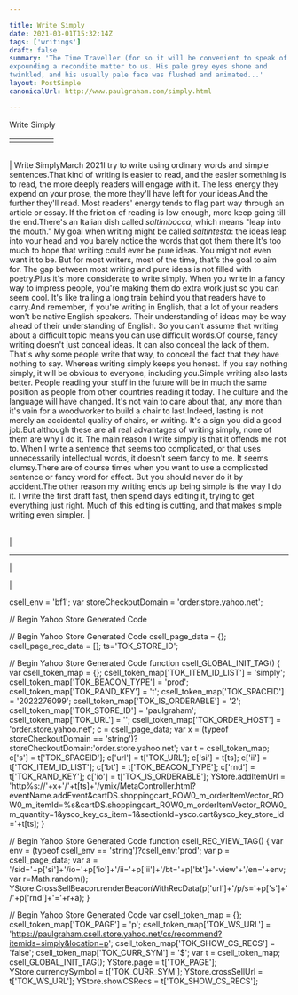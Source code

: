 ```yaml
---

title: Write Simply
date: 2021-03-01T15:32:14Z
tags: ['writings']
draft: false
summary: 'The Time Traveller (for so it will be convenient to speak of him) was
expounding a recondite matter to us. His pale grey eyes shone and
twinkled, and his usually pale face was flushed and animated...'
layout: PostSimple
canonicalUrl: http://www.paulgraham.com/simply.html

---
```


 <!-- 
 (new Image).src="https://store.yahoo.net/cgi-bin/refsd?e=http://www.paulgraham.com/simply.html&h=www.paulgraham.com&v=1.0&dr=" + escape(document.referrer); 
 -->

Write Simply

|     |     |     |     |     |
| --- | --- | --- | --- | --- |
|     |     |

|     |
| --- |

| Write SimplyMarch 2021I try to write using ordinary words and simple sentences.That kind of writing is easier to read, and the easier something
is to read, the more deeply readers will engage with it. The less
energy they expend on your prose, the more they'll have left for
your ideas.And the further they'll read. Most readers' energy tends to flag
part way through an article or essay. If the friction of reading
is low enough, more keep going till the end.There's an Italian dish called _saltimbocca_, which means "leap
into the mouth." My goal when writing might be called _saltintesta_:
the ideas leap into your head and you barely notice the words that
got them there.It's too much to hope that writing could ever be pure ideas. You
might not even want it to be. But for most writers, most of the
time, that's the goal to aim for. The gap between most writing and
pure ideas is not filled with poetry.Plus it's more considerate to write simply. When you write in a
fancy way to impress people, you're making them do extra work just
so you can seem cool. It's like trailing a long train behind you
that readers have to carry.And remember, if you're writing in English, that a lot of your
readers won't be native English speakers. Their understanding of
ideas may be way ahead of their understanding of English. So you
can't assume that writing about a difficult topic means you can
use difficult words.Of course, fancy writing doesn't just conceal ideas. It can also
conceal the lack of them. That's why some people write that way,
to conceal the fact that they have
nothing to say. Whereas writing
simply keeps you honest. If you say nothing simply, it will be
obvious to everyone, including you.Simple writing also lasts better. People reading your stuff in the
future will be in much the same position as people from other
countries reading it today. The culture and the language will have
changed. It's not vain to care about that, any more than it's vain
for a woodworker to build a chair to last.Indeed, lasting is not merely an accidental quality of chairs, or
writing. It's a sign you did a good job.But although these are all real advantages of writing simply, none
of them are why I do it. The main reason I write simply is that it
offends me not to. When I write a sentence that seems too complicated,
or that uses unnecessarily intellectual words, it doesn't seem fancy
to me. It seems clumsy.There are of course times when you want to use a complicated sentence
or fancy word for effect. But you should never do it by accident.The other reason my writing ends up being simple is the way I do
it. I write the first draft fast, then spend days editing it, trying
to get everything just right. Much of this editing is cutting, and
that makes simple writing even simpler. |

|     |
| --- |

|

---

|

|

csell_env = 'bf1';
var storeCheckoutDomain = 'order.store.yahoo.net';

// Begin Yahoo Store Generated Code

// Begin Yahoo Store Generated Code
csell_page_data = {}; csell_page_rec_data = []; ts='TOK_STORE_ID';

// Begin Yahoo Store Generated Code
function csell_GLOBAL_INIT_TAG() { var csell_token_map = {}; csell_token_map['TOK\_ITEM\_ID\_LIST'] = 'simply'; csell_token_map['TOK\_BEACON\_TYPE'] = 'prod'; csell_token_map['TOK\_RAND\_KEY'] = 't'; csell_token_map['TOK\_SPACEID'] = '2022276099'; csell_token_map['TOK\_IS\_ORDERABLE'] = '2'; csell_token_map['TOK\_STORE\_ID'] = 'paulgraham'; csell_token_map['TOK\_URL'] = ''; csell_token_map['TOK\_ORDER\_HOST'] = 'order.store.yahoo.net'; c = csell_page_data; var x = (typeof storeCheckoutDomain == 'string')?storeCheckoutDomain:'order.store.yahoo.net'; var t = csell_token_map; c['s'] = t['TOK\_SPACEID']; c['url'] = t['TOK\_URL']; c['si'] = t[ts]; c['ii'] = t['TOK\_ITEM\_ID\_LIST']; c['bt'] = t['TOK\_BEACON\_TYPE']; c['rnd'] = t['TOK\_RAND\_KEY']; c['io'] = t['TOK\_IS\_ORDERABLE']; YStore.addItemUrl = 'http%s://'+x+'/'+t[ts]+'/ymix/MetaController.html?eventName.addEvent&cartDS.shoppingcart_ROW0_m_orderItemVector_ROW0_m_itemId=%s&cartDS.shoppingcart_ROW0_m_orderItemVector_ROW0_m_quantity=1&ysco_key_cs_item=1&sectionId=ysco.cart&ysco_key_store_id='+t[ts]; }

// Begin Yahoo Store Generated Code
function csell_REC_VIEW_TAG() { var env = (typeof csell_env == 'string')?csell_env:'prod'; var p = csell_page_data; var a = '/sid='+p['si']+'/io='+p['io']+'/ii='+p['ii']+'/bt='+p['bt']+'-view'+'/en='+env; var r=Math.random(); YStore.CrossSellBeacon.renderBeaconWithRecData(p['url']+'/p/s='+p['s']+'/'+p['rnd']+'='+r+a); }

// Begin Yahoo Store Generated Code
var csell_token_map = {}; csell_token_map['TOK\_PAGE'] = 'p'; csell_token_map['TOK\_WS\_URL'] = 'https://paulgraham.csell.store.yahoo.net/cs/recommend?itemids=simply&location=p'; csell_token_map['TOK\_SHOW\_CS\_RECS'] = 'false'; csell_token_map['TOK\_CURR\_SYM'] = '$'; var t = csell_token_map; csell_GLOBAL_INIT_TAG(); YStore.page = t['TOK\_PAGE']; YStore.currencySymbol = t['TOK\_CURR\_SYM']; YStore.crossSellUrl = t['TOK\_WS\_URL']; YStore.showCSRecs = t['TOK\_SHOW\_CS\_RECS'];
